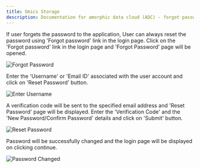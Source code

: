 ```yaml
---
title: Omics Storage
description: Documentation for amorphic data cloud (ADC) - forgot password
---
```



If user forgets the password to the application,
User can always reset the password using 'Forgot password' link in the
login page. Click on the 'Forgot password' link in the login page and
'Forgot Password' page will be opened.


![Forgot Password](https://media-hub.amorphicdata.io/docs/media/authentication/v2_forgot_password.png)

Enter the 'Username' or 'Email ID' associated with the user account and
click on 'Reset Password' button.

![Enter Username](https://media-hub.amorphicdata.io/docs/media/authentication/v2_add_username.png)

A verification code will be sent to
the specified email address and 'Reset Password' page will be displayed.
Enter the 'Verification Code' and the 'New Password/Confirm Password'
details and click on 'Submit' button.

![Reset Password](https://media-hub.amorphicdata.io/docs/media/authentication/v2_verification_code.png)

Password will be successfully changed and the login page will be displayed on clicking continue.

![Password Changed](https://media-hub.amorphicdata.io/docs/media/authentication/v2_reset_password.png)
